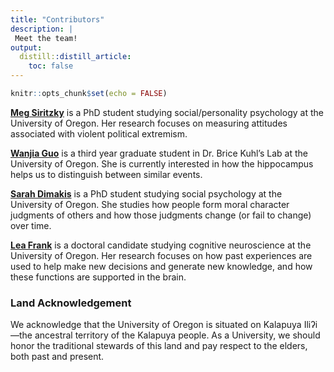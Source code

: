 ```yaml
---
title: "Contributors"
description: |
 Meet the team!
output:
  distill::distill_article:
    toc: false
---
```


```r
knitr::opts_chunk$set(echo = FALSE)
```

[**Meg Siritzky**](https://github.com/msiritzky) is a PhD student studying social/personality psychology at the University of Oregon. Her research focuses on measuring attitudes associated with violent political extremism.

[**Wanjia Guo**](https://wanjiag.github.io/) is a third year graduate student in Dr. Brice Kuhl's Lab at the University of Oregon. She is currently interested in how the hippocampus helps us to distinguish between similar events.

[**Sarah Dimakis**](https://github.com/sdimakis) is a PhD student studying social psychology at the University of Oregon. She studies how people form moral character judgments of others and how those judgments change (or fail to change) over time.

[**Lea Frank**](https://github.com/lfrank14) is a doctoral candidate studying cognitive neuroscience at the University of Oregon. Her research focuses on how past experiences are used to help make new decisions and generate new knowledge, and how these functions are supported in the brain. 

### Land Acknowledgement

We acknowledge that the University of Oregon is situated on Kalapuya Iliʔi—the ancestral territory of the Kalapuya people. As a University, we should honor the traditional stewards of this land and pay respect to the elders, both past and present.

